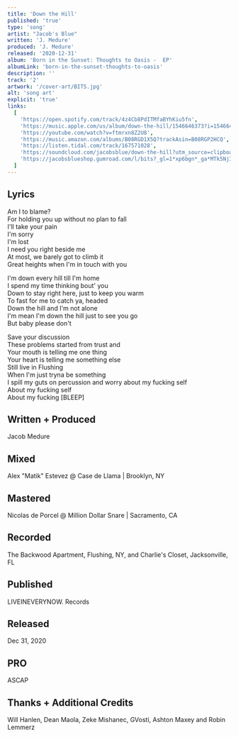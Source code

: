 ```yaml
---
title: 'Down the Hill'
published: 'true'
type: 'song'
artist: "Jacob's Blue"
written: 'J. Medure'
produced: 'J. Medure'
released: '2020-12-31'
album: 'Born in the Sunset: Thoughts to Oasis -  EP'
albumLink: 'born-in-the-sunset-thoughts-to-oasis'
description: ''
track: '2'
artwork: '/cover-art/BITS.jpg'
alt: 'song art'
explicit: 'true'
links:
  [
    'https://open.spotify.com/track/4z4Cb8PdITMfaBYhKiu5fn',
    'https://music.apple.com/us/album/down-the-hill/1546646373?i=1546646558&app=music',
    'https://youtube.com/watch?v=ftmrxn8Z2U8',
    'https://music.amazon.com/albums/B08RGD1X5Q?trackAsin=B08RGP2HCQ',
    'https://listen.tidal.com/track/167571028',
    'https://soundcloud.com/jacobsblue/down-the-hill?utm_source=clipboard&utm_medium=text&utm_campaign=social_sharing',
    'https://jacobsblueshop.gumroad.com/l/bits?_gl=1*xp6bgn*_ga*MTk5NjIwMjA1NC4xNjkxNzk1MDc4*_ga_6LJN6D94N6*MTY5ODE3MDA1My43LjEuMTY5ODE3MzQ1MS4wLjAuMA..',
  ]
---
```


## Lyrics

Am I to blame?  
For holding you up without no plan to fall  
I'll take your pain  
I'm sorry  
I'm lost  
I need you right beside me  
At most, we barely got to climb it  
Great heights when I'm in touch with you

I'm down every hill till I'm home  
I spend my time thinking bout' you  
Down to stay right here, just to keep you warm  
To fast for me to catch ya, headed  
Down the hill and I'm not alone  
I'm mean I'm down the hill just to see you go  
But baby please don't

Save your discussion  
These problems started from trust and  
Your mouth is telling me one thing  
Your heart is telling me something else  
Still live in Flushing  
When I'm just tryna be something  
I spill my guts on percussion and worry about my fucking self  
About my fucking self  
About my fucking [BLEEP]

## Written + Produced

Jacob Medure

## Mixed

Alex "Matik" Estevez @ Case de Llama | Brooklyn, NY

## Mastered

Nicolas de Porcel @ Million Dollar Snare | Sacramento, CA

## Recorded

The Backwood Apartment, Flushing, NY, and Charlie's Closet, Jacksonville, FL

## Published

LIVEINEVERYNOW. Records

## Released

Dec 31, 2020

## PRO

ASCAP

## Thanks + Additional Credits

Will Hanlen, Dean Maola, Zeke Mishanec, GVosti, Ashton Maxey and Robin
Lemmerz
